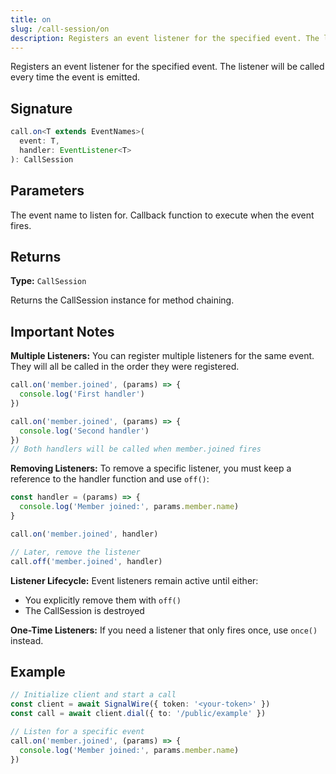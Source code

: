```yaml
---
title: on
slug: /call-session/on
description: Registers an event listener for the specified event. The listener will be called every time the event is emitted.
---
```



Registers an event listener for the specified event. The listener will be called every time the event is emitted.

## Signature

```typescript
call.on<T extends EventNames>(
  event: T,
  handler: EventListener<T>
): CallSession
```

## Parameters

<APIField name="event" type="string" required>
  The event name to listen for.
</APIField>

<APIField name="handler" type="function" required>
  Callback function to execute when the event fires.
</APIField>

## Returns

**Type:** `CallSession`

Returns the CallSession instance for method chaining.

## Important Notes

**Multiple Listeners:** You can register multiple listeners for the same event. They will all be called in the order they were registered.

```typescript
call.on('member.joined', (params) => {
  console.log('First handler')
})

call.on('member.joined', (params) => {
  console.log('Second handler')
})
// Both handlers will be called when member.joined fires
```

**Removing Listeners:** To remove a specific listener, you must keep a reference to the handler function and use `off()`:

```typescript
const handler = (params) => {
  console.log('Member joined:', params.member.name)
}

call.on('member.joined', handler)

// Later, remove the listener
call.off('member.joined', handler)
```

**Listener Lifecycle:** Event listeners remain active until either:
- You explicitly remove them with `off()`
- The CallSession is destroyed

**One-Time Listeners:** If you need a listener that only fires once, use `once()` instead.

## Example

```typescript
// Initialize client and start a call
const client = await SignalWire({ token: '<your-token>' })
const call = await client.dial({ to: '/public/example' })

// Listen for a specific event
call.on('member.joined', (params) => {
  console.log('Member joined:', params.member.name)
})
```
